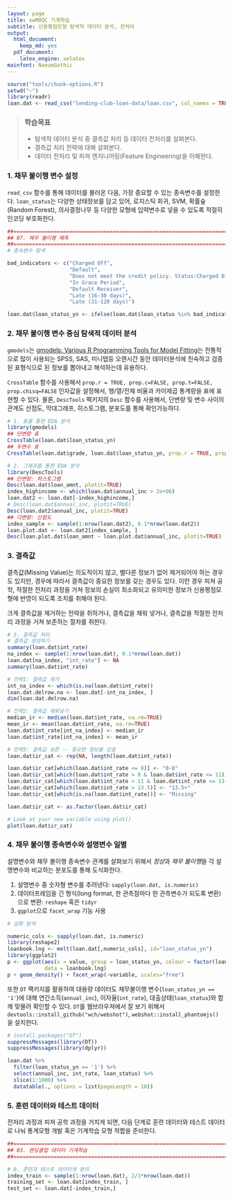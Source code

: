 ```yaml
---
layout: page
title: xwMOOC 기계학습
subtitle: 신용평점모형 탐색적 데이터 분석, 전처리
output:
  html_document: 
    keep_md: yes
  pdf_document:
    latex_engine: xelatex
mainfont: NanumGothic
---
```

 
``` r
source("tools/chunk-options.R")
setwd("~")
library(readr)
loan.dat <- read_csv("lending-club-loan-data/loan.csv", col_names = TRUE)
```

> ### 학습목표 {.getready}
>
> * 탐색적 데이터 분석 중 결측값 처리 등 데이터 전처리를 살펴본다.
> * 결측값 처리 전략에 대해 살펴본다.
> * 데이터 전처리 및 피쳐 엔지니어링(Feature Engineering)을 이해한다.


### 1. 채무 불이행 변수 설정

`read_csv` 함수를 통해 데이터를 불러온 다음, 가장 중요할 수 있는 종속변수를 설정한다.
`loan_status`는 다양한 상태정보를 담고 있어, 로지스틱 회귀, SVM, 확률숲(Random Forest), 의사결정나무 등 다양한 모형에
입력변수로 넣을 수 있도록 적절히 인코딩 부호화한다.

``` r
##=====================================================================
## 07. 채무 불이행 예측
##=====================================================================
# 종속변수 탐색

bad_indicators <- c("Charged Off",
                    "Default",
                    "Does not meet the credit policy. Status:Charged Off",
                    "In Grace Period", 
                    "Default Receiver", 
                    "Late (16-30 days)",
                    "Late (31-120 days)")

loan.dat$loan_status_yn <- ifelse(loan.dat$loan_status %in% bad_indicators, 1, 0)
```

### 2. 채무 불이행 변수 중심 탐색적 데이터 분석

`gmodels`는 [gmodels: Various R Programming Tools for Model Fitting](https://cran.r-project.org/web/packages/gmodels/index.html)는 전통적으로 
많이 사용되는 SPSS, SAS, 미니탭등 오랜시간 동안 데이터분석에 친숙하고 검증된 표형식으로 된 정보를 뽑아내고 해석하는데 유용하다.

`CrossTable` 함수를 사용해서 `prop.r = TRUE, prop.c=FALSE, prop.t=FALSE, prop.chisq=FALSE` 인자값을 설정해서, 행/열/전체 비율과 
카이제곱 통계량을 표에 표현할 수 있다.
물론, `DescTools` 팩키지의 `Desc` 함수를 사용해서, 단변량 및 변수 사이의 관계도 산점도, 막대그래프, 히스토그램, 분포도를 통해 확인가능하다.

``` r
# 1. 표를 통한 EDA 분석
library(gmodels)
## 단변량 표
CrossTable(loan.dat$loan_status_yn)
## 두변수 표
CrossTable(loan.dat$grade, loan.dat$loan_status_yn, prop.r = TRUE, prop.c=FALSE, prop.t=FALSE, prop.chisq=FALSE)

# 2. 그래프를 통한 EDA 분석
library(DescTools)
## 단변량: 히스토그램
Desc(loan.dat$loan_amnt, plotit=TRUE)
index_highincome <- which(loan.dat$annual_inc > 2e+06)
loan.dat2 <- loan.dat[-index_highincome,]
# Desc(loan.dat$annual_inc, plotit=TRUE)
Desc(loan.dat2$annual_inc, plotit=TRUE)
## 다변량: 산점도
index_sample <- sample(1:nrow(loan.dat2), 0.1*nrow(loan.dat2))
loan.plot.dat <- loan.dat2[index_sample, ]
Desc(loan.plot.dat$loan_amnt ~ loan.plot.dat$annual_inc, plotit=TRUE)
```

### 3. 결측값

결측값(Missing Value)는 의도적이지 않고, 별다른 정보가 없어 제거되어야 하는 경우도 있지만,
경우에 따라서 결측값이 중요한 정보를 갖는 경우도 있다. 이런 경우 피쳐 공학, 적절한 전처리 과정을 거쳐 
정보의 손실이 최소화되고 유의미한 정보가 신용평점모형에 반영이 되도록 조치를 취해야 된다.

크게 결측값을 제거하는 전략을 취하거나, 결측값을 채워 넣거나, 결측값을 적절한 전처리 과정을 거쳐 보존하는 절차를 취한다.

``` r
# 3. 결측값 처리
# 결측값 생성하기
summary(loan.dat$int_rate)
na_index <- sample(1:nrow(loan.dat), 0.1*nrow(loan.dat))
loan.dat[na_index, "int_rate"] <- NA
summary(loan.dat$int_rate)

# 전략1: 결측값 제거
int_na_index <- which(is.na(loan.dat$int_rate))
loan.dat.delrow.na <- loan.dat[-int_na_index, ]
dim(loan.dat.delrow.na)

# 전략2: 결측값 채워넣기
median_ir <- median(loan.dat$int_rate, na.rm=TRUE)
mean_ir <- mean(loan.dat$int_rate, na.rm=TRUE)
loan.dat$int_rate[int_na_index] <- median_ir
loan.dat$int_rate[int_na_index] <- mean_ir

# 전략3: 결측값 보존 -- 중요한 정보를 갖음
loan.dat$ir_cat <- rep(NA, length(loan.dat$int_rate))

loan.dat$ir_cat[which(loan.dat$int_rate <= 8)] <- "0-8"
loan.dat$ir_cat[which(loan.dat$int_rate > 8 & loan.dat$int_rate <= 11)] <- "8-11"
loan.dat$ir_cat[which(loan.dat$int_rate > 11 & loan.dat$int_rate <= 13.5)] <- "11-13.5"
loan.dat$ir_cat[which(loan.dat$int_rate > 13.5)] <- "13.5+"
loan.dat$ir_cat[which(is.na(loan.dat$int_rate))] <- "Missing"

loan.dat$ir_cat <- as.factor(loan.dat$ir_cat)

# Look at your new variable using plot()
plot(loan.dat$ir_cat)
```

### 4. 채무 불이행 종속변수와 설명변수 일별

설명변수와 채무 불이행 종속변수 관계를 살펴보기 위해서 *정상*과 *채무 불이행*을 각 설명변수와 비교하는 분포도를 통해 도식화한다.

1. 설명변수 중 숫자형 변수를 추려낸다: `sapply(loan.dat, is.numeric)`
1. 데이터프레임을 긴 형식(long format, 한 관측점마다 한 관측변수가 되도록 변환)으로 변환: `reshape` 혹은 `tidyr`
1. `ggplot`으로 `facet_wrap` 기능 사용

``` r
# 심화 탐색

numeric_cols <- sapply(loan.dat, is.numeric)
library(reshape2)
loanbook.lng <- melt(loan.dat[,numeric_cols], id="loan_status_yn")
library(ggplot2)
p <- ggplot(aes(x = value, group = loan_status_yn, colour = factor(loan_status_yn)), 
            data = loanbook.lng)
p + geom_density() + facet_wrap(~variable, scales="free")
```

또한 `DT` 팩키지를 활용하여 대용량 데이터도 채무불이행 변수(`loan_status_yn == '1'`)에 대해 연간소득(`annual_inc`), 이자율(`int_rate`), 대출상태(`loan_status`)와 함께 맞물려 확인할 수 있다.
`DT`를 웹브라우져에서 잘 보기 위해서 `devtools::install_github("wch/webshot")`,
`webshot::install_phantomjs()` 을 설치한다.

``` r
# install.packages("DT")
suppressMessages(library(DT))
suppressMessages(library(dplyr))

loan.dat %>% 
  filter(loan_status_yn == '1') %>% 
  select(annual_inc, int_rate, loan_status) %>% 
  slice(1:1000) %>%
  datatable(., options = list(pageLength = 10))
```

### 5. 훈련 데이터와 테스트 데이터

전처리 과정과 피쳐 공학 과정을 거치게 되면, 다음 단계로 훈련 데이터와 테스트 데이터로 나눠 통계모형 개발 혹은
기계학습 모형 적합을 준비한다.

``` r
##=====================================================================
## 03. 렌딩클럽 데이터 기계학습
##=====================================================================

# 0. 훈련과 테스트 데이터셋 분리
index_train <- sample(1:nrow(loan.dat), 2/3*nrow(loan.dat))
training_set <- loan.dat[index_train, ]
test_set <- loan.dat[-index_train,]  
```